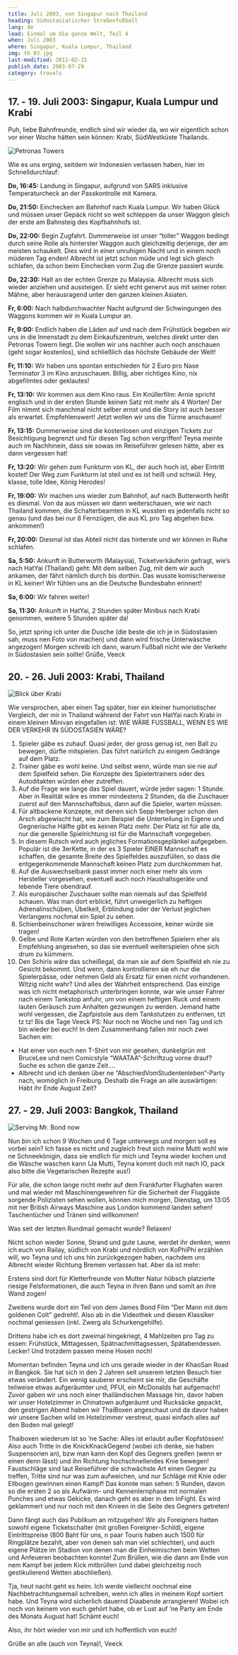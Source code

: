 ```yaml
---
title: Juli 2003, von Singapur nach Thailand
heading: Südostasiatischer Straßenfußball
lang: de
lead: Einmal um die ganze Welt, Teil 4
when: Juli 2003
where: Singapur, Kuala Lumpur, Thailand
img: th_03.jpg
last-modified: 2012-02-15
publish_date: 2003-07-29
category: travels
---
```


## 17. - 19. Juli 2003: Singapur, Kuala Lumpur und Krabi

Puh, liebe Bahnfreunde, endlich sind wir wieder da, wo wir eigentlich schon vor einer Woche hätten sein können: Krabi,
SüdWestküste Thailands.

![Petronas Towers](./th_petronas.jpg)

Wie es uns erging, seitdem wir Indonesien verlassen haben, hier im Schnelldurchlauf:

**Do, 16:45:** Landung in Singapur, aufgrund von SARS inklusive Temperaturcheck an der Passkontrolle mit Kamera.

**Do, 21:50:** Einchecken am Bahnhof nach Kuala Lumpur. Wir haben Glück und müssen unser Gepäck nicht so weit schleppen
da unser Waggon gleich der erste am Bahnsteig des Kopfbahnhofs ist.

**Do, 22:00:** Begin Zugfahrt. Dummerweise ist unser “toller” Waggon bedingt durch seine Rolle als hinterster Waggon
auch gleichzeitig derjenige, der am meisten schaukelt. Dies wird in einer unruhigen Nacht und in einem noch müderen Tag
enden! Albrecht ist jetzt schon müde und legt sich gleich schlafen, da schon beim Einchecken vorm Zug die Grenze
passiert wurde.

**Do, 22:30:** Halt an der echten Grenze zu Malaysia. Albrecht muss sich wieder anziehen und aussteigen. Er sieht echt
genervt aus mit seiner roten Mähne, aber herausragend unter den ganzen kleinen Asiaten.

**Fr, 6:00:** Nach halbdurchwachter Nacht aufgrund der Schwingungen des Waggons kommen wir in Kuala Lumpur an.

**Fr, 9:00:** Endlich haben die Läden auf und nach dem Frühstück begeben wir uns in die Innenstadt zu dem
Einkaufszentrum, welches direkt unter den Petronas Towern liegt. Die wollen wir uns nachher auch noch anschauen (geht
sogar kostenlos), sind schließlich das höchste Gebäude der Welt!

**Fr, 11:10:** Wir haben uns spontan entschieden für 2 Euro pro Nase Terminator 3 im Kino anzuschauen. Billig, aber
richtiges Kino, nix abgefilmtes oder geklautes!

**Fr, 13:10:** Wir kommen aus dem Kino raus. Ein Knüllerfilm: Arnie spricht englisch und in der ersten Stunde keinen
Satz mit mehr als 4 Worten! Der Film nimmt sich manchmal nicht selber ernst und die Story ist auch besser als erwartet.
Empfehlenswert! Jetzt wollen wir uns die Türme anschauen!

**Fr, 13:15:** Dummerweise sind die kostenlosen und einzigen Tickets zur Besichtigung begrenzt und für diesen Tag schon
vergriffen! Teyna meinte auch im Nachhinein, dass sie sowas im Reiseführer gelesen hätte, aber es dann vergessen hat!

**Fr, 13:20:** Wir gehen zum Funkturm von KL, der auch hoch ist, aber Eintritt kostet! Der Weg zum Funkturm ist steil
und es ist heiß und schwül. Hey, klasse, tolle Idee, König Herodes!

**Fr, 19:00:** Wir machen uns wieder zum Bahnhof, auf nach Butterworth heißt es diesmal. Von da aus müssen wir dann
weiterschauen, wie wir nach Thailand kommen, die Schalterbeamten in KL wussten es jedenfalls nicht so genau (und das bei
nur 8 Fernzügen, die aus KL pro Tag abgehen bzw. ankommen!)

**Fr, 20:00:** Diesmal ist das Abteil nicht das hinterste und wir können in Ruhe schlafen.

**Sa, 5:50:** Ankunft in Butterworth (Malaysia), Ticketverkäuferin gefragt, wie’s nach HatYai (Thailand) geht: Mit dem
selben Zug, mit dem wir auch ankamen, der fährt nämlich durch bis dorthin. Das wusste komischerweise in KL keiner! Wir
fühlen uns an die Deutsche Bundesbahn erinnert!

**Sa, 6:00:** Wir fahren weiter!

**Sa, 11:30:** Ankunft in HatYai, 2 Stunden später Minibus nach Krabi genommen, weitere 5 Stunden später da!

So, jetzt spring ich unter die Dusche (die beste die ich je in Südostasien sah, muss nen Foto von machen) und dann wird
frische Unterwäsche angezogen! Morgen schreib ich dann, warum Fußball nicht wie der Verkehr in Südostasien sein sollte!
Grüße, Veeck

## 20. - 26. Juli 2003: Krabi, Thailand

![Blick über Krabi](./th_krabi.jpg)

Wie versprochen, aber einen Tag später, hier ein kleiner humoristischer Vergleich, der mir in Thailand während der Fahrt
von HatYai nach Krabi in einem kleinen Minivan eingefallen ist: WIE WÄRE FUSSBALL, WENN ES WIE DER VERKEHR IN
SÜDOSTASIEN WÄRE?

1. Spieler gäbe es zuhauf. Quasi jeder, der gross genug ist, nen Ball zu bewegen, dürfte mitspielen. Das führt natürlich
   zu einigem Gedränge auf dem Platz.
2. Trainer gäbe es wohl keine. Und selbst wenn, würde man sie nie auf dem Spielfeld sehen. Die Konzepte des
   Spielertrainers oder des Autoditakten würden eher zutreffen.
3. Auf die Frage wie lange das Spiel dauert, würde jeder sagen: 1 Stunde. Aber in Realität wäre es immer mindestens 2
   Stunden, da die Zuschauer zuerst auf den Mannschaftsbus, dann auf die Spieler, warten müssen.
4. Für altbackene Konzepte, mit denen sich Sepp Herberger schon den Arsch abgewischt hat, wie zum Beispiel die
   Unterteilung in Eigene und Gegnerische Hälfte gibt es keinen Platz mehr. Der Platz ist für alle da, nur die generelle
   Spielrichtung ist für die Mannschaft vorgegeben.
5. In diesem Rutsch wird auch jegliches Formationsgeplänkel aufgegeben. Populär ist die 3erKette, in der es 3 Spieler
   EINER Mannschaft es schaffen, die gesamte Breite des Spielfeldes auszufüllen, so dass die entgegenkommende Mannschaft
   keinen Platz zum durchkommen hat.
6. Auf die Auswechselbank passt immer noch einer mehr als vom Hersteller vorgesehen, eventuell auch noch Haushaltsgeräte
   und lebende Tiere obendrauf.
7. Als europäischer Zuschauer sollte man niemals auf das Spielfeld schauen. Was man dort erblickt, führt unweigerlich zu
   heftigen Adrenalinschüben, Übelkeit, Erblindung oder der Verlust jeglichen Verlangens nochmal ein Spiel zu sehen.
8. Schienbeinschoner wären freiwilliges Accessoire, keiner würde sie tragen!
9. Gelbe und Rote Karten würden von den betroffenen Spielern eher als Empfehlung angesehen, so das sie eventuell
   weiterspielen ohne sich drum zu kümmern.
10. Den Schiris wäre das scheißegal, da man sie auf dem Spielfeld eh nie zu Gesicht bekommt. Und wenn, dann
    kontrollieren sie eh nur die Spielerpässe, oder nehmen Geld als Ersatz für einen nicht vorhandenen. Witzig nicht
    wahr? Und alles der Wahrheit entsprechend. Das einzige was ich nicht metaphorisch unterbringen konnte, war wie unser
    Fahrer nach einem Tankstop anfuhr, um von einem heftigen Ruck und einem lauten Geräusch zum Anhalten gezwungen zu
    werden. Jemand hatte wohl vergessen, die Zapfpistole aus dem Tankstutzen zu entfernen, tzt tz tz! Bis die Tage Veeck
    PS: Nur noch ne Woche und nen Tag und ich bin wieder bei euch! In dem Zusammenhang fallen mir noch zwei Sachen ein:

- Hat einer von euch nen T-Shirt von mir gesehen, dunkelgrün mit BruceLee und nem Comicstyle “WAATAA”-Schriftzug vorne
  drauf? Suche es schon die ganze Zeit....
- Albrecht und ich denken über ne “AbschiedVomStudentenleben”-Party nach, womöglich in Freiburg. Deshalb die Frage an
  alle auswärtigen: Habt ihr Ende August Zeit?

## 27. - 29. Juli 2003: Bangkok, Thailand

![Serving Mr. Bond now](./th_krabibeach.jpg)

Nun bin ich schon 9 Wochen und 6 Tage unterwegs und morgen soll es vorbei sein? Ich fasse es nicht und zugleich freut
sich meine Mutti wohl wie ne Schneekönigin, dass sie endlich für mich und Teyna wieder kochen und die Wäsche waschen
kann (Ja Mutti, Teyna kommt doch mit nach IO, pack also bitte die Vegetarischen Rezepte aus!)

Für alle, die schon lange nicht mehr auf dem Frankfurter Flughafen waren und mal wieder mit Maschinengewehren für die
Sicherheit der Fluggäste sorgende Polizisten sehen wollen, können mich morgen, Dienstag, um 13:05 mit ner British
Airways Maschine aus London kommend landen sehen! Taschentücher und Tränen sind willkommen!

Was seit der letzten Rundmail gemacht wurde? Relaxen!

Nicht schon wieder Sonne, Strand und gute Laune, werdet ihr denken, wenn ich euch von Railay, südlich von Krabi und
nördlich von KoPhiPhi erzählen will, wo Teyna und ich uns hin zurückgezogen haben, nachdem uns Albrecht wieder Richtung
Bremen verlassen hat. Aber da ist mehr:

Erstens sind dort für Kletterfreunde von Mutter Natur hübsch platzierte riesige Felsformationen, die auch Teyna in ihren
Bann und somit an ihre Wand zogen!

Zweitens wurde dort ein Teil von dem James Bond Film “Der Mann mit dem goldenen Colt” gedreht!. Also ab in die Videothek
und diesen Klassiker nochmal geniessen (inkl. Zwerg als Schurkengehilfe).

Drittens habe ich es dort zweimal hingekriegt, 4 Mahlzeiten pro Tag zu essen: Frühstück, Mittagessen,
Spätnachmittagsessen, Spätabendessen. Lecker! Und trotzdem passen meine Hosen noch!

Momentan befinden Teyna und ich uns gerade wieder in der KhaoSan Road in Bangkok. Sie hat sich in den 2 Jahren seit
unserem letzten Besuch hier etwas verändert. Ein wenig sauberer erscheint sie mir, die Geschäfte teilweise etwas
aufgeräumter und, PFUI, ein McDonalds hat aufgemacht! Zuvor gaben wir uns noch einer thailändischen Massage hin, davor
haben wir unser Hotelzimmer in Chinatown aufgeräumt und Rucksäcke gepackt, den gestrigen Abend haben wir ThaiBoxen
angeschaut und da davor haben wir unsere Sachen wild im Hotelzimmer verstreut, quasi einfach alles auf den Boden mal
gelegt!

Thaiboxen wiederum ist so ’ne Sache: Alles ist erlaubt außer Kopfstössen! Also auch Tritte in die KnickKnackGegend
(wobei ich denke, sie haben Suspensorien an), bzw man kann den Kopf des Gegners greifen (wenn er einen denn lässt) und
ihn Richtung hochschnellendes Knie bewegen! Faustschläge sind laut Reiseführer die schwächste Art einen Gegner zu
treffen, Tritte sind nur was zum aufweichen, und nur Schläge mit Knie oder Ellbogen gewinnen einen Kampf! Das konnte man
sehen: 5 Runden, davon so die ersten 2 so als Aufwärm- und Kennenlernphase mit normalen Punches und etwas Gekicke,
danach geht es aber in den InFight. Es wird geklammert und nur noch mit den Knieen in die Seite des Gegners getreten!

Dann fängt auch das Publikum an mitzugehen! Wir als Foreigners hatten sowohl eigene Ticketschalter (mit großen
Foreigner-Schild), eigene Eintrittspreise (800 Baht für uns, n paar Touris haben auch 1500 für Ringplätze bezahlt, aber
von denen sah man viel schlechter), und auch eigene Plätze im Stadion von denen man die Einheimischen beim Wetten und
Anfeueren beobachten konnte! Zum Brüllen, wie die dann am Ende von nem Kampf bei jedem Kick mitbrüllen (und dabei
gleichzeitig noch gestikulierend Wetten abschließen).

Tja, heut nacht geht es heim. Ich werde vielleicht nochmal eine Nachbetrachtungsemail schreiben, wenn ich alles in
meinem Kopf sortiert habe. Und Teyna wird sicherlich dauernd Diaabende arrangieren! Wobei ich noch von keinem von euch
gehört habe, ob er Lust auf ’ne Party am Ende des Monats August hat! Schämt euch!

Also, ihr hört wieder von mir und ich hoffentlich von euch!

Grüße an alle (auch von Teyna)!, Veeck
